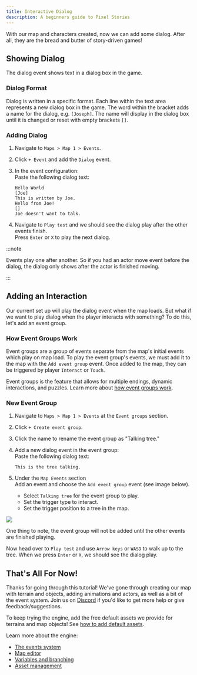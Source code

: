 ```yaml
---
title: Interactive Dialog
description: A beginners guide to Pixel Stories
---
```



With our map and characters created, now we can add some dialog. After all, they are the bread and butter of story-driven games!

## Showing Dialog

The dialog event shows text in a dialog box in the game.

### Dialog Format

Dialog is written in a specific format. Each line within the text area represents a new dialog box in the game. The word within the bracket adds a name for the dialog, e.g. `[Joseph]`. The name will display in the dialog box until it is changed or reset with empty brackets `[]`.

### Adding Dialog

<Steps>

1. Navigate to `Maps > Map 1 > Events`.
2. Click `+ Event` and add the `Dialog` event.
3. In the event configuration: <br/>
   Paste the following dialog text:

   ```
   Hello World
   [Joe]
   This is written by Joe.
   Hello from Joe!
   []
   Joe doesn't want to talk.
   ```

4. Navigate to `Play test` and we should see the dialog play after the other events finish. <br/>
   Press `Enter` or `X` to play the next dialog.

</Steps>

:::note

Events play one after another. So if you had an actor move event before the dialog, the dialog only shows after the actor is finished moving.

:::

## Adding an Interaction

Our current set up will play the dialog event when the map loads. But what if we want to play dialog when the player interacts with something? To do this, let's add an event group.

### How Event Groups Work

Event groups are a group of events separate from the map's initial events which play on map load. To play the event group's events, we must add it to the map with the `Add event group` event. Once added to the map, they can be triggered by player `Interact` or `Touch`.

Event groups is the feature that allows for multiple endings, dynamic interactions, and puzzles. Learn more about [how event groups work](/features/events-system/#how-group-events-work).

### New Event Group

<Steps>

1. Navigate to `Maps > Map 1 > Events` at the `Event groups` section.
2. Click `+ Create event group`.
3. Click the name to rename the event group as "Talking tree."
4. Add a new dialog event in the event group: <br/>
   Paste the following dialog text:

   ```
   This is the tree talking.
   ```

5. Under the `Map Events` section <br/>
   Add an event and choose the `Add event group` event (see image below).
   - Select `Talking tree` for the event group to play.
   - Set the trigger type to interact.
   - Set the trigger position to a tree in the map.

</Steps>

![](../../../assets/images/add-event-group.png)

One thing to note, the event group will not be added until the other events are finished playing.

Now head over to `Play test` and use `Arrow keys` or `WASD` to walk up to the tree. When we press `Enter` or `X`, we should see the dialog play.

## That's All For Now!

Thanks for going through this tutorial! We've gone through creating our map with terrain and objects, adding animations and actors, as well as a bit of the event system. Join us on [Discord](https://discord.gg/XN9EaUh26g) if you'd like to get more help or give feedback/suggestions.

To keep trying the engine, add the free default assets we provide for terrains and map objects! See [how to add default assets](/assets).

Learn more about the engine:

- [The events system](/features/events-system)
- [Map editor](/features/map-editor)
- [Variables and branching](/features/variables-and-branching)
- [Asset management](/features/asset-management)
